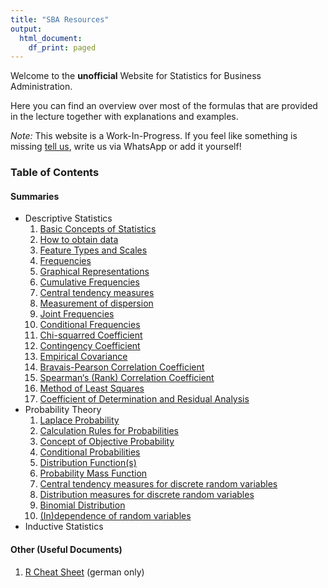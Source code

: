 ```yaml
---
title: "SBA Resources"
output:
  html_document:
    df_print: paged
---
```


Welcome to the **unofficial** Website for Statistics for Business Administration.

Here you can find an overview over most of the formulas that are provided in the lecture together with explanations and examples.

_Note:_ This website is a Work-In-Progress. If you feel like something is missing [tell us](https://github.com/Leoniepopken/SBA/issues), write us via WhatsApp or add it yourself!

### Table of Contents

#### Summaries
- Descriptive Statistics
  1.  [Basic Concepts of Statistics](./notebooks/basic-concepts.nb.html)
  2.  [How to obtain data](./notebooks/How-to-obtain-data.nb.html)
  3.  [Feature Types and Scales](./notebooks/feature-types-and-scales.nb.html)
  4.  [Frequencies](./notebooks/frequencies.nb.html)
  5.  [Graphical Representations](./notebooks/graphicalRepresentation.nb.html)
  6.  [Cumulative Frequencies](./notebooks/cumulative-frequencies.nb.html)
  7.  [Central tendency measures](./notebooks/centraltendencymeasure.nb.html)
  8.  [Measurement of dispersion](./notebooks/MeasuresOfDispersion.nb.html)
  9.  [Joint Frequencies](./notebooks/jointFrequencies.nb.html)
  10. [Conditional Frequencies](./notebooks/conditionalFrequencies.nb.html)
  11. [Chi-squarred Coefficient](./notebooks/chiSquared.nb.html)
  12. [Contingency Coefficient](./notebooks/contingencyCoefficient.nb.html)
  13. [Empirical Covariance](./notebooks/empiricalCovariance.nb.html)
  14. [Bravais-Pearson Correlation Coefficient](./notebooks/bravais-pearson.nb.html)
  15. [Spearman‘s (Rank) Correlation Coefficient](./notebooks/spearman.nb.html)
  16. [Method of Least Squares](./notebooks/leastSquares.nb.html)
  17. [Coefficient of Determination and Residual Analysis](./notebooks/linearRegression.nb.html)
- Probability Theory
  1. [Laplace Probability](./notebooks/Laplace-Probabilities.nb.html)
  2. [Calculation Rules for Probabilities](./notebooks/Calculation-Probability-Rules.nb.html)
  3. [Concept of Objective Probability](./notebooks/Concept-of-Objective-Probability.nb.html)
  4. [Conditional Probabilities](./notebooks/Conditional-Probabilities.nb.html)
  5. [Distribution Function(s)](./notebooks/distributionFunction.nb.html)
  6. [Probability Mass Function](./notebooks/prop_Massfunction.nb.html)
  7. [Central tendency measures for discrete random variables](./notebooks/central_tendency.nb.html)
  8. [Distribution measures for discrete random variables](./notebooks/prop_distribution_measures.nb.html)
  9. [Binomial Distribution](./notebooks/binominal_Distri.nb.html)
  10. [(In)dependence of random variables](./notebooks/independenceOfRandomVariables.nb.html)
- Inductive Statistics

#### Other (Useful Documents)
1. [R Cheat Sheet](./pdfs/r-befehle.pdf) (german only)

